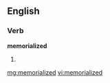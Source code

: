==English==

===Verb===
'''memorialized'''

# {{US}} {{past of|[[memorialize]]}}

[[mg:memorialized]]
[[vi:memorialized]]